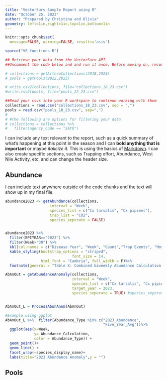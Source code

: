 ```yaml
---
title: "VectorSurv Sample Report using R"
date: "October 25, 2023"
author: "Prepared by Christina and Olivia"
geometry: left=1in,right=1in,top=1in,bottom=1in
---
```

```r
knitr::opts_chunk$set(
  message=FALSE, warning=FALSE, results='asis')

```

```r
source("VS_functions.R")
```


```r
## Retrieve your data from the VectorSurv API
##Uncomment the code below and and run it once. Before moving on, recomment the code. This will prevent R from retreiving your data each time you knit your file. 

# collections = getArthroCollections(2018,2023)
# pools = getPools(2022,2023)

# write.csv2(collections, file="collections_18_23.csv")
#write.csv2(pools, file="pools_22_23.csv")
```

```r
##Read your csvs into your R workspace to continue working with them
collections = read.csv("collections_18_23.csv", sep = ",")
pools = read.csv("pools_18_23.csv", sep=",")
# 
# #the following are options for filtering your data
# collections = collections %>% 
#   filter(agency_code == "SAYO")
```

I can include any text relevant to the report, such as a quick summary of what's happening at this point in the season and I can **bold anything that is important** or maybe *italicize it*. This is using the basics of [Markdown](https://www.markdownguide.org/cheat-sheet/). I can also create specific sections, such as Trapping effort, Abundance, West Nile Activity, etc, and can change the header size.

## Abundance

I can include text anywhere outside of the code chunks and the text will show up in my final file. 


```r
abundance2023 <- getAbundance(collections,
                    interval = "Week",
                    species_list = c("Cx tarsalis", "Cx pipiens"),
                    trap_list = "CO2",
                    species_seperate = FALSE) 


abundance2023 %>% 
  filter(EPIYEAR=="2023") %>%
  filter(Week>"30") %>%
  kbl(col.names = c("Disease Year", "Week", "Count","Trap Events", "Mosquitoes per trap night")) %>%
  kable_styling(bootstrap_options = "striped",
                              font_size = 14, 
                html_font = "Cambria", full_width = F)%>%  
  footnote(general = "Table X: Combined biweekly Abundance Calculation for Cx. tarsalis, pipiens in CO2 traps", general_title = "")

```



```r

AbAnOut = getAbundanceAnomaly(collections,
                              interval = "Week",
                              species_list = c("Cx tarsalis", "Cx pipiens"),
                              target_year = 2023,
                              species_seperate = TRUE) #species_seperate set to true will allow for us to facet wrap along species


AbAnOut_L = ProcessAbunAnom(AbAnOut)

#Example using ggplot
AbAnOut_L %>%  filter(Abundance_Type %in% c("2023_Abundance",
                                            "Five_Year_Avg"))%>%  
  ggplot(aes(x=Week,
             y= Abundance_Calculation,
             color = Abundance_Type)) +
  geom_point()+ 
  geom_line() + 
  facet_wrap(~species_display_name)+
  labs(title="2023 Abundance Anomaly",y = "")

```


## Pools


